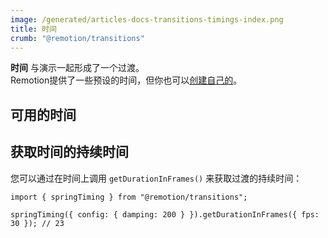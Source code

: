 ```yaml
---
image: /generated/articles-docs-transitions-timings-index.png
title: 时间
crumb: "@remotion/transitions"
---
```


**时间** 与演示一起形成了一个过渡。  
Remotion提供了一些预设的时间，但你也可以[创建自己的](/docs/transitions/timings/custom)。

## 可用的时间


<Timings />

## 获取时间的持续时间

您可以通过在时间上调用 `getDurationInFrames()` 来获取过渡的持续时间：

```tsx twoslash title="假设帧率为30fps"
import { springTiming } from "@remotion/transitions";

springTiming({ config: { damping: 200 } }).getDurationInFrames({ fps: 30 }); // 23
```

